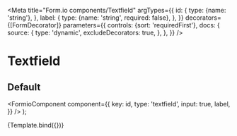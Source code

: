 

<Meta
  title="Form.io components/Textfield"
  argTypes={{
    id: {
      type: {name: 'string'},
    },
    label: {
      type: {name: 'string', required: false},
    },
  }}
  decorators={[FormDecorator]}
  parameters={{
    controls: {sort: 'requiredFirst'},
    docs: {
      source: {
        type: 'dynamic',
        excludeDecorators: true,
      },
    },
  }}
/>

# Textfield

## Default

  <FormioComponent
    component={{
      key: id,
      type: 'textfield',
      input: true,
      label,
    }}
  />
);

<Canvas>
  <Story name="Default" args={{id: 'subject', label: 'Onderwerp'}}>
    {Template.bind({})}
  </Story>
</Canvas>

<Props story="Default" />
